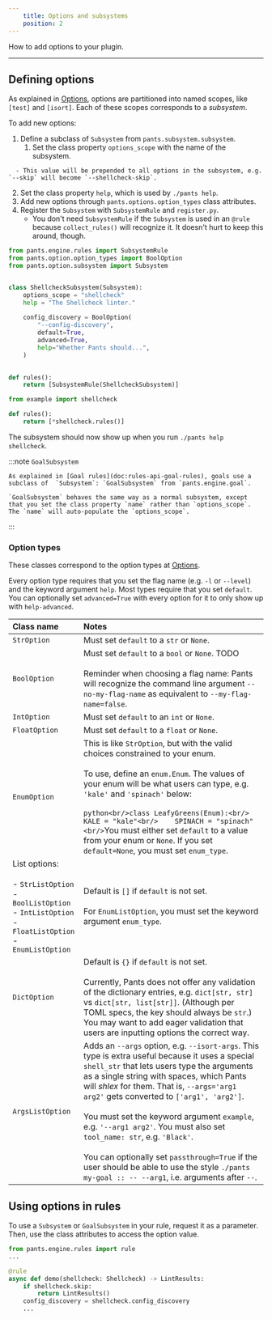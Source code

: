 ```yaml
---
    title: Options and subsystems
    position: 2
---
```


How to add options to your plugin.

---

Defining options
----------------

As explained in [Options](doc:options), options are partitioned into named scopes, like `[test]` and `[isort]`. Each of these scopes corresponds to a _subsystem_.

To add new options:

1. Define a subclass of `Subsystem` from `pants.subsystem.subsystem`.
   1. Set the class property `options_scope` with the name of the subsystem.
```
  - This value will be prepended to all options in the subsystem, e.g. `--skip` will become `--shellcheck-skip`.
```

   2. Set the class property `help`, which is used by `./pants help`.
2. Add new options through `pants.options.option_types` class attributes.
3. Register the `Subsystem` with `SubsystemRule` and `register.py`.
   - You don't need `SubsystemRule` if the `Subsystem` is used in an `@rule` because `collect_rules()` will recognize it. It doesn't hurt to keep this around, though.

```python title="pants-plugins/example/shellcheck.py"
from pants.engine.rules import SubsystemRule
from pants.option.option_types import BoolOption
from pants.option.subsystem import Subsystem


class ShellcheckSubsystem(Subsystem):
    options_scope = "shellcheck"
    help = "The Shellcheck linter."
    
    config_discovery = BoolOption(
        "--config-discovery",
        default=True,
        advanced=True,
        help="Whether Pants should...",
    )

        
def rules():
    return [SubsystemRule(ShellcheckSubsystem)]
```
```python title="pants-plugins/example/register.py"
from example import shellcheck

def rules():
    return [*shellcheck.rules()]
```

The subsystem should now show up when you run `./pants help shellcheck`.


:::note `GoalSubsystem`

    
    As explained in [Goal rules](doc:rules-api-goal-rules), goals use a subclass of  `Subsystem`: `GoalSubsystem` from `pants.engine.goal`.
    
    `GoalSubsystem` behaves the same way as a normal subsystem, except that you set the class property `name` rather than `options_scope`. The `name` will auto-populate the `options_scope`.

:::

### Option types

These classes correspond to the option types at [Options](doc:options).

Every option type requires that you set the flag name (e.g. `-l` or `--level`) and the keyword argument `help`. Most types require that you set `default`. You can optionally set `advanced=True` with every option for it to only show up with `help-advanced`.

| Class name | Notes |
| :--- | :--- |
| `StrOption` | Must set `default` to a `str` or `None`. |
| `BoolOption` | Must set `default` to a `bool` or `None`. TODO  <br/>  <br/>Reminder when choosing a flag name: Pants will recognize the command line argument `--no-my-flag-name` as equivalent to `--my-flag-name=false`. |
| `IntOption` | Must set `default` to an `int` or `None`. |
| `FloatOption` | Must set `default` to a `float` or `None`. |
| `EnumOption` | This is like `StrOption`, but with the valid choices constrained to your enum.  <br/>  <br/>To use, define an `enum.Enum`. The values of your enum will be what users can type, e.g. `'kale'` and `'spinach'` below:  <br/>  <br/>```python<br/>class LeafyGreens(Enum):<br/>    KALE = "kale"<br/>    SPINACH = "spinach"<br/>```You must either set `default` to a value from your enum or `None`. If you set `default=None`, you must set `enum_type`. |
| List options:  <br/>  <br/>- `StrListOption`<br/>- `BoolListOption`<br/>- `IntListOption`<br/>- `FloatListOption`<br/>- `EnumListOption` | Default is `[]` if `default`  is not set.  <br/>  <br/>For `EnumListOption`, you must set the keyword argument `enum_type`. |
| `DictOption` | Default is `{}` if `default` is not set.  <br/>  <br/>Currently, Pants does not offer any validation of the dictionary entries, e.g. `dict[str, str]` vs `dict[str, list[str]]`. (Although per TOML specs, the key should always be `str`.) You may want to add eager validation that users are inputting options the correct way. |
| `ArgsListOption` | Adds an `--args` option, e.g. `--isort-args`. This type is extra useful because it uses a special `shell_str` that lets users type the arguments as a single string with spaces, which Pants will _shlex_ for them. That is, `--args='arg1 arg2'` gets converted to `['arg1', 'arg2']`.  <br/>  <br/>You must set the keyword argument `example`, e.g. `'--arg1 arg2'`. You must also set `tool_name: str`, e.g. `'Black'`.  <br/>  <br/>You can optionally set `passthrough=True` if the user should be able to use the style `./pants my-goal :: -- --arg1`, i.e. arguments after `--`. |


Using options in rules
----------------------

To use a `Subsystem` or `GoalSubsystem` in your rule, request it as a parameter. Then, use the class attributes to access the option value.

```python
from pants.engine.rules import rule
...

@rule
async def demo(shellcheck: Shellcheck) -> LintResults:
    if shellcheck.skip:
        return LintResults()
    config_discovery = shellcheck.config_discovery
    ...
```